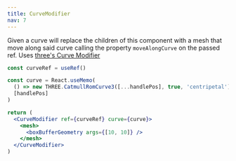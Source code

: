 ```yaml
---
title: CurveModifier
nav: 7
---
```


Given a curve will replace the children of this component with a mesh that move along said curve calling the property `moveAlongCurve` on the passed ref. Uses [three's Curve Modifier](https://threejs.org/examples/?q=curve#webgl_modifier_curve)

```jsx
const curveRef = useRef()

const curve = React.useMemo(
  () => new THREE.CatmullRomCurve3([...handlePos], true, 'centripetal'),
  [handlePos]
)

return (
  <CurveModifier ref={curveRef} curve={curve}>
    <mesh>
      <boxBufferGeometry args={[10, 10]} />
    </mesh>
  </CurveModifier>
)
```

<StoryBook lib="drei" id="modifiers-curvemodifier" />

